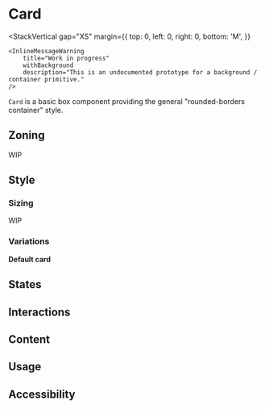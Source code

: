 

<Meta title="Layout/Card" />

# Card

<Status id="card" />

<StackVertical
	gap="XS"
	margin={{
		top: 0,
		left: 0,
		right: 0,
		bottom: 'M',
	}}
>
	<InlineMessageWarning
		title="Work in progress"
		withBackground
		description="This is an undocumented prototype for a background / container primitive."
	/>
</StackVertical>

`Card` is a basic box component providing the general "rounded-borders container" style.

## Zoning

WIP

## Style

### Sizing

WIP

### Variations

**Default card**

<Canvas>
	<Story of={Stories.DefaultCard} />
</Canvas>

## States

## Interactions

## Content

## Usage

## Accessibility
